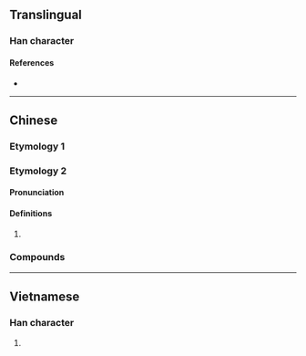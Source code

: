 {{also|埯}}
{{character info}}
==Translingual==

===Han character===
{{Han char|rn=32|rad=土|as=06|sn=9|four=43144|canj=GJV|ids=⿰土安}}

====References====
* {{Han ref|kx=0228.291|hdz=10442.050|uh=57B5|ud=22453|bh=CE50|bd=52816}}

----

==Chinese==
{{zh-forms}}
===Etymology 1===
{{zh-see|埯|v}}
===Etymology 2===
====Pronunciation====
{{zh-pron
|m=ān
|mn=oaⁿ
|cat=pn
}}

====Definitions====
{{zh-hanzi}}

# {{zh-used2|p}}

===Compounds===
{{zh-der|水垵|內垵|外垵|新垵}}

----

==Vietnamese==

===Han character===
{{vi-hantu|[[ang]]|rs=土06}}

# {{rfdef|vi|sort=土06}}